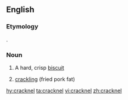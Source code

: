 ==English==

===Etymology===
{{borrowing|fr|craquelin|lang=en}}.

===Noun===
{{en-noun}}

# A hard, crisp [[biscuit]]
# {{context|in the plural|lang=en}} [[crackling]] (fried pork fat)

[[hy:cracknel]]
[[ta:cracknel]]
[[vi:cracknel]]
[[zh:cracknel]]
